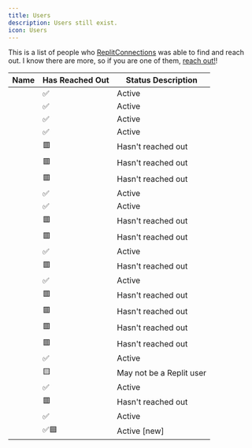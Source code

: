 ```yaml
---
title: Users
description: Users still exist.
icon: Users
---
```



This is a list of people who [ReplitConnections](https://github.com/ReplitConnections) was able to find and reach out. I know there are more, so if you are one of them, [reach out!](https://github.com/ReplitConnections/ReplitConnections/discussions/1)!

| Name                                  | Has Reached Out | Status Description       |
| ------------------------------------- | --------------- | ------------------------ |
| <Github username="techwithanirudh" /> | ✅              | Active                   |
| <Github username="TimMcCool" />       | ✅              | Active                   |
| <Github username="AndrewDeng3" />     | ✅              | Active                   |
| <Github username="Bookie0" />         | ✅              | Active                   |
| <Github username="Qwerty-Qwerty88" /> | 🟥              | Hasn't reached out       |
| <Github username="sonicx180" />       | 🟥              | Hasn't reached out       |
| <Github username="bigminiboss" />     | 🟥              | Hasn't reached out       |
| <Github username="py660" />           | ✅              | Active                   |
| <Github username="codergautam" />     | ✅              | Active                   |
| <Github username="futurepear" />      | 🟥              | Hasn't reached out       |
| <Github username="Fairies-Feast" />   | 🟥              | Hasn't reached out       |
| <Github username="VulcanWM" />        | ✅              | Active                   |
| <Github username="lafkpages" />       | 🟥              | Hasn't reached out       |
| <Github username="pikachub2005" />    | ✅              | Active                   |
| <Github username="rayhanadev" />      | 🟥              | Hasn't reached out       |
| <Github username="EnZon3" />          | 🟥              | Hasn't reached out       |
| <Github username="Mrvooo" />          | 🟥              | Hasn't reached out       |
| <Github username="OnlyAHuman7926" />  | 🟥              | Hasn't reached out       |
| <Github username="Raadsl" />          | ✅              | Active                   |
| <Github username="pythoncat1" />      | 🟨              | May not be a Replit user |
| <Github username="codingMASTER398" /> | ✅              | Active                   |
| <Github username="PianoMan0" />       | 🟥              | Hasn't reached out       |
| <Github username="MilesWK" />         | ✅              | Active                   |
| <Github username="SalladShooter" />   | ✅🟦            | Active [new] |
